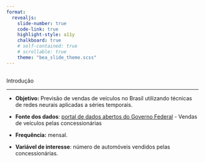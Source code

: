 ```yaml
---
format: 
  revealjs:
    slide-number: true
    code-link: true
    highlight-style: a11y
    chalkboard: true
    # self-contained: true
    # scrollable: true
    theme: "bea_slide_theme.scss"
---
```


##  {#introducao data-menu-title="Introdução"}

[Introdução]{.slide-title}

<hr>

- **Objetivo:** Previsão de vendas de veículos no Brasil utilizando técnicas de redes neurais aplicadas a séries temporais.

- **Fonte dos dados**: [portal de dados abertos do Governo Federal](https://dados.gov.br/dados/conjuntos-dados/7384-vendas-de-veiculos-pelas-concessionarias-automoveis) - Vendas de veículos pelas concessionárias

- **Frequência:** mensal.

- **Variável de interesse**: número de automóveis vendidos pelas concessionárias.



